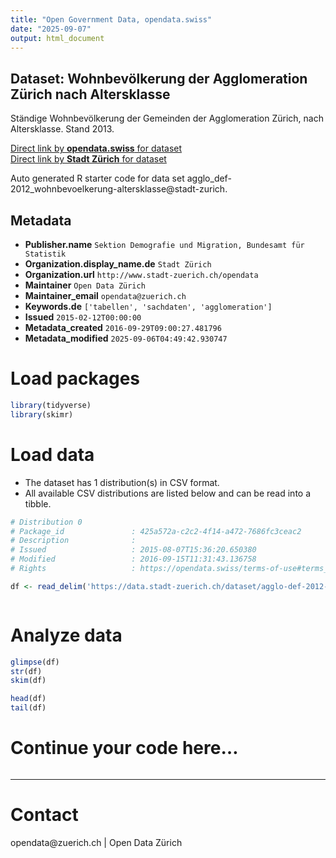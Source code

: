 ```yaml
---
title: "Open Government Data, opendata.swiss"
date: "2025-09-07"
output: html_document
---
```


## Dataset: Wohnbevölkerung der Agglomeration Zürich nach Altersklasse

Ständige Wohnbevölkerung der Gemeinden der Agglomeration Zürich, nach Altersklasse. Stand 2013.

[Direct link by **opendata.swiss** for dataset](https://opendata.swiss/de/dataset/wohnbevolkerung-der-agglomeration-zurich-nach-altersklasse)<br>
[Direct link by **Stadt Zürich** for dataset](https://data.stadt-zuerich.ch/dataset/agglo-def-2012-wohnbevoelkerung-altersklasse)

Auto generated R starter code for data set agglo_def-2012_wohnbevoelkerung-altersklasse@stadt-zurich.

## Metadata

- **Publisher.name** `Sektion Demografie und Migration, Bundesamt für Statistik`
- **Organization.display_name.de** `Stadt Zürich`
- **Organization.url** `http://www.stadt-zuerich.ch/opendata`
- **Maintainer** `Open Data Zürich`
- **Maintainer_email** `opendata@zuerich.ch`
- **Keywords.de** `['tabellen', 'sachdaten', 'agglomeration']`
- **Issued** `2015-02-12T00:00:00`
- **Metadata_created** `2016-09-29T09:00:27.481796`
- **Metadata_modified** `2025-09-06T04:49:42.930747`


# Load packages

```r

library(tidyverse)
library(skimr)

```

# Load data

-   The dataset has 1 distribution(s) in CSV format.
-   All available CSV distributions are listed below and can be read into a tibble.

```r

# Distribution 0
# Package_id               : 425a572a-c2c2-4f14-a472-7686fc3ceac2
# Description              : 
# Issued                   : 2015-08-07T15:36:20.650380
# Modified                 : 2016-09-15T11:31:43.136758
# Rights                   : https://opendata.swiss/terms-of-use#terms_open

df <- read_delim('https://data.stadt-zuerich.ch/dataset/agglo-def-2012-wohnbevoelkerung-altersklasse/download/agglomeration-zuerich-def2012_altersklassen_2013.csv')



```

# Analyze data

```r

glimpse(df)
str(df)
skim(df)

head(df)
tail(df)

```

# Continue your code here...

```r

```

------------------------------------------------------------------------

# Contact

opendata@zuerich.ch | Open Data Zürich
